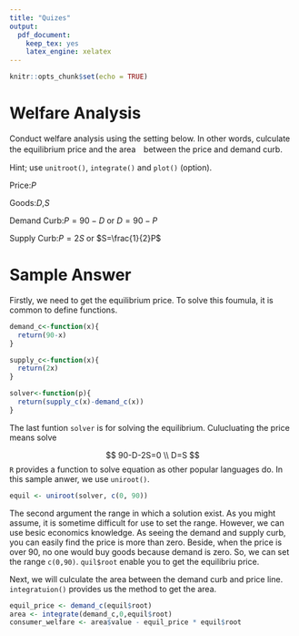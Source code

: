 ```yaml
---
title: "Quizes"
output: 
  pdf_document: 
    keep_tex: yes
    latex_engine: xelatex
---
```


```r
knitr::opts_chunk$set(echo = TRUE)
```

# Welfare Analysis

Conduct welfare analysis using the setting below. In other words, culculate the equilibrium price and the area　between the price and demand curb.

Hint; use `unitroot()`, `integrate()` and `plot()` (option). 

Price:$P$

Goods:$D$,$S$

Demand Curb:$P=90-D$ or $D=90-P$

Supply Curb:$P=2S$ or $S=\frac{1}{2}P$

# Sample Answer


Firstly, we need to get the equilibrium price. To solve this foumula, it is common to define functions.

```r
demand_c<-function(x){
  return(90-x)
}

supply_c<-function(x){
  return(2x)
}

solver<-function(p){
  return(supply_c(x)-demand_c(x))
}

```

The last funtion `solver` is for solving the equilibrium. Culucluating the price means solve

$$
90-D-2S=0 \\
D=S
$$
`R` provides a function to solve equation as other popular languages do. In this sample anwer, we use `uniroot()`. 


```r
equil <- uniroot(solver, c(0, 90))
```


The second argument the range in which a solution exist. As you might assume, it is sometime difficult for use to set the range. However, we can use besic economics knowledge. As seeing the demand and supply curb, you can easily find the price is more than zero. Beside, when the price is over 90, no one would buy goods because demand is zero. So, we can set the range `c(0,90)`. `quil$root` enable you to get the equilibriu price.

Next, we will culculate the area between the demand curb and price line. `integratuion()` provides us the method to get the area.  


```r
equil_price <- demand_c(equil$root)
area <- integrate(demand_c,0,equil$root)
consumer_welfare <- area$value - equil_price * equil$root
```
